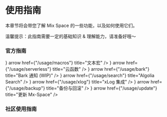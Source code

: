 # 使用指南

本章节将会带您了解 Mix Space 的一些功能，以及如何使用它们。


<Callout>
温馨提示：此指南需要一定的基础知识 & 理解能力，请准备好哦～
</Callout>


### 官方指南


<Cards num={3}>
  <Card icon={<UimMasterCard />} arrow href={"/usage/macros"} title="文本宏" />
  <Card icon={<UilCloudDatabaseTree />} arrow href={"/usage/serverless"} title="云函数" />
  <Card icon={<UilLifeRing />} arrow href={"/usage/bark"} title="Bark 通知  (WIP)" />
  <Card icon={<UilSearchAlt />} arrow href={"/usage/search"} title="Algolia Search" />
  <Card icon={<UilBitcoin />} arrow href={"/usage/xlog"} title="xLog 集成" />
  <Card icon={<UilHistoryAlt />} arrow href={"/usage/backup"} title="备份与回滚" />
  <Card icon={<UilArrowCircleUp />} arrow href={"/usage/update"} title="更新 Mx-Space" />
</Cards>

### 社区使用指南